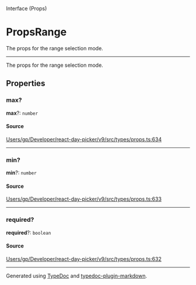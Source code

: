 <SectionTitle>Interface (Props)</SectionTitle>

# PropsRange

<Description>
The props for the range selection mode.
</Description>

---

The props for the range selection mode.

## Properties

<a id="max" name="max"></a>

### max?

<SignatureMemberIdentifier>**max**?: `number`</SignatureMemberIdentifier>

#### Source

[Users/gp/Developer/react-day-picker/v9/src/types/props.ts:634](https://github.com/gpbl/react-day-picker/blob/a7b1c7f4e/src/types/props.ts#L634)

***

<a id="min" name="min"></a>

### min?

<SignatureMemberIdentifier>**min**?: `number`</SignatureMemberIdentifier>

#### Source

[Users/gp/Developer/react-day-picker/v9/src/types/props.ts:633](https://github.com/gpbl/react-day-picker/blob/a7b1c7f4e/src/types/props.ts#L633)

***

<a id="required" name="required"></a>

### required?

<SignatureMemberIdentifier>**required**?: `boolean`</SignatureMemberIdentifier>

#### Source

[Users/gp/Developer/react-day-picker/v9/src/types/props.ts:632](https://github.com/gpbl/react-day-picker/blob/a7b1c7f4e/src/types/props.ts#L632)

***

Generated using [TypeDoc](https://typedoc.org) and [typedoc-plugin-markdown](https://typedoc-plugin-markdown.org).

